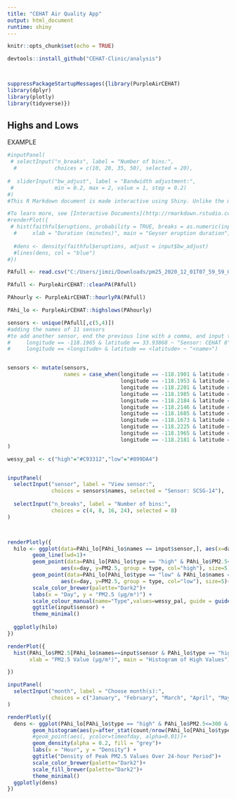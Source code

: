```yaml
---
title: "CEHAT Air Quality App"
output: html_document
runtime: shiny
---
```


```r
knitr::opts_chunk$set(echo = TRUE)

devtools::install_github("CEHAT-Clinic/analysis")



suppressPackageStartupMessages({library(PurpleAirCEHAT)
library(dplyr)
library(plotly)
library(tidyverse)})

```



## Highs and Lows

EXAMPLE

```r
#inputPanel(
 # selectInput("n_breaks", label = "Number of bins:",
  #            choices = c(10, 20, 35, 50), selected = 20),
  
#  sliderInput("bw_adjust", label = "Bandwidth adjustment:",
 #             min = 0.2, max = 2, value = 1, step = 0.2)
#)
#This R Markdown document is made interactive using Shiny. Unlike the more traditional workflow of creating static reports, you can now create documents that allow your readers to change the assumptions underlying your analysis and see the results immediately. 

#To learn more, see [Interactive Documents](http://rmarkdown.rstudio.com/authoring_shiny.html).
#renderPlot({
 # hist(faithful$eruptions, probability = TRUE, breaks = as.numeric(input$n_breaks),
  #     xlab = "Duration (minutes)", main = "Geyser eruption duration")
  
  #dens <- density(faithful$eruptions, adjust = input$bw_adjust)
  #lines(dens, col = "blue")
#})
```



```r

PAfull <- read.csv("C:/Users/jimzi/Downloads/pm25_2020_12_01T07_59_59_000Z_to_2021_01_01T08_00_00_000Z.csv")

PAfull <- PurpleAirCEHAT::cleanPA(PAfull)

PAhourly <- PurpleAirCEHAT::hourlyPA(PAfull)

PAhi_lo <- PurpleAirCEHAT::highslows(PAhourly)

sensors <- unique(PAfull[,c(5,4)])
#adding the names of 11 sensors
#to add another sensor, end the previous line with a comma, and input the following info for the new sensor:
#     longitude == -118.1965 & latitude == 33.93868 ~ "Sensor: CEHAT 8",
#     longitude == <longitude> & latitude == <latitude> ~ "<name>")


sensors <- mutate(sensors,
                  names = case_when(longitude == -118.1901 & latitude == 33.94106 ~ "Sensor: SCSG-14",
                                    longitude == -118.1953 & latitude == 33.94354 ~ "Sensor: CEHAT 7-CD",
                                    longitude == -118.2201 & latitude == 33.94178 ~ "Sensor: CEHAT-01",
                                    longitude == -118.1985 & latitude == 33.96063 ~ "Sensor: CEHAT 5",
                                    longitude == -118.2184 & latitude == 33.96757 ~ "Sensor: CCA Mountainview and Olive",
                                    longitude == -118.2146 & latitude == 33.95058 ~ "Sensor: CEHAT-St. Helens-STEM",
                                    longitude == -118.1685 & latitude == 33.93553 ~ "Sensor: SCSG_15",
                                    longitude == -118.1673 & latitude == 33.92019 ~ "Sensor: SCSG_20",
                                    longitude == -118.2225 & latitude == 33.95094 ~ "Sensor: CEHAT 7-SE",
                                    longitude == -118.1965 & latitude == 33.93868 ~ "Sensor: CEHAT 8",
                                    longitude == -118.2181 & latitude == 33.96192 ~ "Sensor: CEHAT 3")
)

wessy_pal <- c("high"="#C93312","low"="#899DA4")


inputPanel(
  selectInput("sensor", label = "View sensor:",
              choices = sensors$names, selected = "Sensor: SCSG-14"),
  
  selectInput("n_breaks", label = "Number of bins:",
              choices = c(4, 8, 16, 24), selected = 8)
)



renderPlotly({
  hilo <- ggplot(data=PAhi_lo[PAhi_lo$names == input$sensor,], aes(x=day, y=PM2.5, group = day)) +
        geom_line(lwd=1)+
        geom_point(data=PAhi_lo[PAhi_lo$type == "high" & PAhi_lo$PM2.5<=300  & PAhi_lo$names == input$sensor, ], 
                 aes(x=day, y=PM2.5, group = type, col="high"), size=5)+
        geom_point(data=PAhi_lo[PAhi_lo$type == "low" & PAhi_lo$names == input$sensor, ], 
                 aes(x=day, y=PM2.5, group = type, col="low"), size=5)+
        scale_color_brewer(palette="Dark2")+
        labs(x = "Day", y = "PM2.5 (µg/m³)") +
        scale_colour_manual(name="Type",values=wessy_pal, guide = guide_legend(override.aes=aes(fill=NA)) ) +    scale_fill_manual(name="Type",values=wessy_pal) +
        ggtitle(input$sensor) +
        theme_minimal()
  
  ggplotly(hilo)
})

renderPlot({
  hist(PAhi_lo$PM2.5[PAhi_lo$names==input$sensor & PAhi_lo$type == "high"], probability = TRUE, breaks = as.numeric(input$n_breaks),
       xlab = "PM2.5 Value (µg/m³)", main = "Histogram of High Values")

})

```



```r



inputPanel(
  selectInput("month", label = "Choose month(s):",
              choices = c("January", "February", "March", "April", "May", "June", "July", "August", "September", "November", "December"), selected = "December")
)

renderPlotly({
  dens <- ggplot(PAhi_lo[PAhi_lo$type == "high" & PAhi_lo$PM2.5<=300 & months(PAhi_lo$timestamp) == input$month,], aes(x=hour, group = timeofday))+
        geom_histogram(aes(y=after_stat(count/nrow(PAhi_lo[PAhi_lo$type == "high" & PAhi_lo$PM2.5<=300,])),                color=timeofday, fill=timeofday),  alpha=0.7, stat="count", bins=4, lwd=1)+
        #geom_point(aes(, ycolor=timeofday, alpha=0.01))+
        geom_density(alpha = 0.2, fill = "grey")+
        labs(x = "Hour", y = "Density") +
        ggtitle("Density of Peak PM2.5 Values Over 24-hour Period")+
        scale_color_brewer(palette="Dark2")+
        scale_fill_brewer(palette="Dark2")+
        theme_minimal()
  ggplotly(dens)
})


```



```r



```







